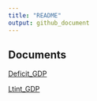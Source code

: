 ```yaml
---
title: "README"
output: github_document
---
```

## Documents
[Deficit_GDP](deficit_gdp_wrangling.html)

[Ltint_GDP](ltint_wrangling.html)